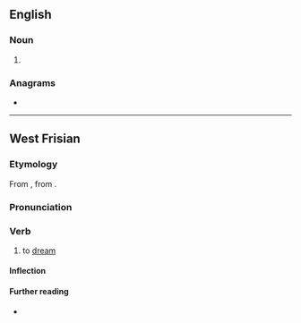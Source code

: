 ==English==

===Noun===
{{en-noun}}

# {{obsolete spelling of|en|dream}}

===Anagrams===
* {{anagrams|en|a=adeemr|Madere|Maeder|Meader|dear me|meader|read me|readme|reamed|remade}}

----

==West Frisian==

===Etymology===
From {{inh|fy|ofs}}, from {{inh|fy|gem-pro|*draumijaną}}.

===Pronunciation===
{{rfp|fy}}

===Verb===
{{head|fy|verb}}

# {{topics|fy|Sleep}} to [[dream]]

====Inflection====
{{fy-infl-verb-wk1|dream}}

====Further reading====
* {{R:WFT|17317}}